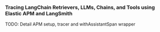 ### Tracing LangChain Retrievers, LLMs, Chains, and Tools using Elastic APM and LangSmith

TODO: Detail APM setup, tracer and withAssistantSpan wrapper